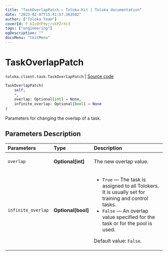 ```yaml
---
title: "TaskOverlapPatch — Toloka-Kit | Toloka documentation"
date: "2023-02-07T15:41:57.363502"
author: ["Toloka Team"]
coverId: F_bIcOYF9yjrxkPZrXc3
tags: ["engineering"]
ogDescription: ""
docsMenu: "tkitMenu"
---
```


# TaskOverlapPatch
`toloka.client.task.TaskOverlapPatch` | [Source code](https://github.com/Toloka/toloka-kit/blob/v1.1.3/src/client/task.py#L161)

```python
TaskOverlapPatch(
    self,
    *,
    overlap: Optional[int] = None,
    infinite_overlap: Optional[bool] = None
)
```

Parameters for changing the overlap of a task.

## Parameters Description

| Parameters | Type | Description |
| :----------| :----| :-----------|
`overlap`|**Optional\[int\]**|<p>The new overlap value.</p>
`infinite_overlap`|**Optional\[bool\]**|<ul> <li>`True` — The task is assigned to all Tolokers. It is usually set for training and control tasks.</li> <li>`False` — An overlap value specified for the task or for the pool is used.</li> </ul> <p></p><p>Default value: `False`.</p>